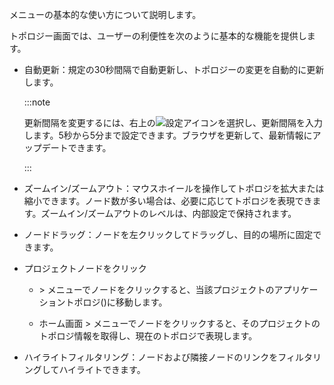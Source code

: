 <Cmdname sid="side_topology" className="uitext" />メニューの基本的な使い方について説明します。

<ImgLang img="topology-control.png" desc="アプリケーショントポロジーの基本動作" />

トポロジー画面では、ユーザーの利便性を次のように基本的な機能を提供します。

- 自動更新：規定の30秒間隔で自動更新し、トポロジーの変更を自動的に更新します。 

  :::note

  更新間隔を変更するには、右上の![設定アイコン](/img/ico-setting.svg)を選択し、更新間隔を入力します。5秒から5分まで設定できます。ブラウザを更新して、最新情報にアップデートできます。

  :::

- ズームイン/ズームアウト：マウスホイールを操作してトポロジを拡大または縮小できます。ノード数が多い場合は、必要に応じてトポロジを表現できます。ズームイン/ズームアウトのレベルは、内部設定で保持されます。

- ノードドラッグ：ノードを左クリックしてドラッグし、目的の場所に固定できます。

- プロジェクトノードをクリック

  - <Cmdname sid="side_dashboard" className="uitext" /> &gt; <Cmdname sid="side_appTopology" className="uitext" />メニューでノードをクリックすると、当該プロジェクトのアプリケーショントポロジ(<Cmdname sid="side_instanceTopology" className="uitext" />)に移動します。

  - ホーム画面 &gt; <Cmdname sid="side_integratedTopology" className="uitext" />メニューでノードをクリックすると、そのプロジェクトのトポロジ情報を取得し、現在のトポロジで表現します。

- ハイライトフィルタリング：ノードおよび隣接ノードのリンクをフィルタリングしてハイライトできます。
